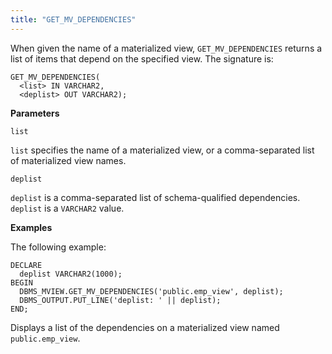 ```yaml
---
title: "GET_MV_DEPENDENCIES"
---
```


When given the name of a materialized view, `GET_MV_DEPENDENCIES` returns a list of items that depend on the specified view. The signature is:

```text
GET_MV_DEPENDENCIES(
  <list> IN VARCHAR2,
  <deplist> OUT VARCHAR2);
```

**Parameters**

`list`

 `list` specifies the name of a materialized view, or a comma-separated list of materialized view names.

`deplist`

 `deplist` is a comma-separated list of schema-qualified dependencies. `deplist` is a `VARCHAR2` value.

**Examples**

The following example:

```text
DECLARE
  deplist VARCHAR2(1000);
BEGIN
  DBMS_MVIEW.GET_MV_DEPENDENCIES('public.emp_view', deplist);
  DBMS_OUTPUT.PUT_LINE('deplist: ' || deplist);
END;
```

Displays a list of the dependencies on a materialized view named `public.emp_view`.
